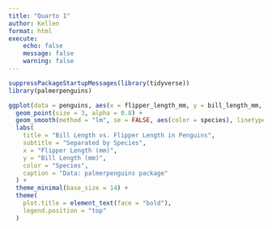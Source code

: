 ```yaml
---
title: "Quarto 1"
author: Kellen
format: html
execute: 
    echo: false
    message: false
    warning: false
---
```



```r
suppressPackageStartupMessages(library(tidyverse))
library(palmerpenguins)
```

```r
ggplot(data = penguins, aes(x = flipper_length_mm, y = bill_length_mm, color = species)) +
  geom_point(size = 3, alpha = 0.8) +
  geom_smooth(method = "lm", se = FALSE, aes(color = species), linetype = "dashed") +
  labs(
    title = "Bill Length vs. Flipper Length in Penguins",
    subtitle = "Separated by Species",
    x = "Flipper Length (mm)",
    y = "Bill Length (mm)",
    color = "Species",
    caption = "Data: palmerpenguins package"
  ) +
  theme_minimal(base_size = 14) +
  theme(
    plot.title = element_text(face = "bold"),
    legend.position = "top"
  )
```
